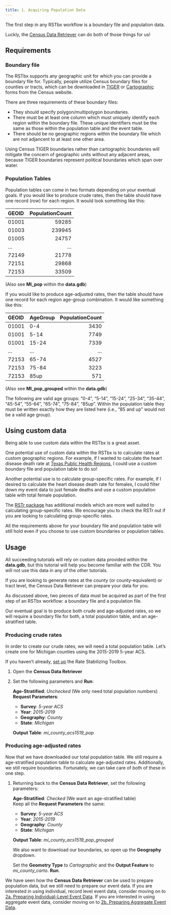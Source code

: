 ```yaml
---
title: 1. Acquiring Population Data
---
```


The first step in any RSTbx workflow is a boundary file and population data. 

Luckly, the [Census Data Retriever](../reference/CDR.qmd) can do both of those things for us!

## Requirements

### Boundary file

The RSTbx supports any geographic unit for which you can provide a boundary file for.
Typically, people utilize Census boundary files for counties or tracts, which can be
downloaded in [TIGER](https://www.census.gov/geographies/mapping-files/time-series/geo/tiger-line-file.html)
or [Cartographic](https://www.census.gov/geographies/mapping-files/time-series/geo/cartographic-boundary.html) 
forms from the Census website.

There are three requirements of these boundary files:

-   They should specify polygon/multipolygon boundaries.
-   There must be at least one column which must uniquely identify each region within the
    boundary file. These unique identifiers must be the same as those within the population
    table and the event table.
-   There should be no geographic regions within the boundary file which are not adjancent
    to at least one other area.  

::: {.callout-note}
Using Census TIGER boundaries rather than cartographic boundaries will mitigate the concern 
of geographic units without any adjacent areas, because TIGER boundaries represent political 
boundaries which span over water.
:::

### Population Tables

Population tables can come in two formats depending on your eventual goals. If you
would like to produce crude rates, then the table should have one record (row) for
each region. It would look something like this:

|GEOID | PopulationCount|
|:-----|---------------:|
|01001 |           59285|
|01003 |          239945|
|01005 |           24757|
|...   |             ...|
|72149 |           21778|
|72151 |           29868|
|72153 |           33509|

(Also see **MI_pop** within the **data.gdb**)

If you would like to produce age-adjusted rates, then the table should have one
record for each region age-group combination. It would like something like this:

|GEOID |AgeGroup | PopulationCount|
|:-----|:--------|---------------:|
|01001 |0-4      |            3430|
|01001 |5-14     |            7749|
|01001 |15-24    |            7339|
|...   |...      |             ...|
|72153 |65-74    |            4527|
|72153 |75-84    |            3223|
|72153 |85up     |             571|

(Also see **MI_pop_grouped** within the **data.gdb**)

:::{.callout-important}
The following are valid age groups: "0-4", "5-14", "15-24", "25-34", "35-44", "45-54", 
"55-64", "65-74", "75-84", "85up". Within the population table they must be written
exactly how they are listed here (i.e., "85 and up" would not be a valid age group).
:::

## Using custom data

Being able to use custom data within the RSTbx is a great asset. 

One potential use of custom data within the RSTbx is to calculate rates at custom geographic regions. For example, if
I wanted to calculate the heart disease death rate at [Texas Public Health Regions](https://www.dshs.texas.gov/regional-local-health-operations/public-health-regions), 
I could use a custom boundary file and population table to do so!

Another potential use is to calculate group-specific rates. 
For example, if I desired to calculate the heart disease death rate for females, I could 
filter down my event data to just female deaths and use a custom population table with total 
female population.

:::{.callout-note}
The [RSTr package](https://github.com/CEHI-code-repos/RSTr) has additional models which are 
more well suited to calculating group-specific rates. We encourage you to check the RSTr out 
if you are looking to calculating group-specific rates.
:::


All the requirements above for your boundary file and population table will still hold
even if you choose to use custom boundaries or population tables.

## Usage

:::{.callout-note}
All succeeding tutorials will rely on custom data provided within the **data.gdb**, but this
tutorial will help you become familiar with the CDR. You will not use this data in any of the
other tutorials.
:::

If you are looking to generate rates at the county (or county-equivalent) or tract level,
the Census Data Retriever can prepare your data for you.

As discussed above, two pieces of data must be acquired as part of the first step of an RSTbx
workflow: a boundary file and a population file. 

Our eventual goal is to produce both crude and age-adjusted rates, so we will require a boundary 
file for both, a total population table, and an age-stratified table.

### Producing crude rates

In order to create our crude rates, we will need a total population table. Let's create one for Michigan counties using the 2015-2019 5-year ACS.

If you haven't already, [set up](../index.qmd#set-up) the Rate Stabilizing Toolbox.

1.  Open the **Census Data Retriever**  

2.  Set the following parameters and **Run**:
    
    **Age-Stratified**: *Unchecked* (We only need total population numbers)  
    **Request Parameters**:  
    -   **Survey**: *5-year ACS*  
    -   **Year**: *2015-2019*  
    -   **Geography**: *County*  
    -   **State**: *Michigan*  

    **Output Table**: *mi_county_acs1519_pop*

### Producing age-adjusted rates

Now that we have downloaded our total population table. We still require a age-stratified population table to calculate age-adjusted rates. Additionally, we still require boundaries. Fortunately, we can take care of both of these in one step.

1.  Returning back to the **Census Data Retriever**, set the following parameters:
    
    **Age-Stratified**: *Checked* (We want an age-stratified table)  
    Keep all the **Request Parameters** the same:  
    -   **Survey**: *5-year ACS*  
    -   **Year**: *2015-2019*  
    -   **Geography**: *County*  
    -   **State**: *Michigan*  

    **Output Table**: *mi_county_acs1519_pop_grouped*

    We also want to download our boundaries, so open up the **Geography** dropdown.  

    Set the **Geometry Type** to *Cartographic* and the **Output Feature** to *mi_county_carto*. **Run**.

We have seen how the **Census Data Retriever** can be used to prepare population data, but we still need to prepare our event data. If you are interested in using individual, record level event data, consider moving on to [2a. Preparing Individual-Level Event Data](2a_indiv_event_data.qmd). If you are interested in using aggregate event data, consider moving on to [2b. Preparing Aggregate Event Data](2b_agg_event_data.qmd).

